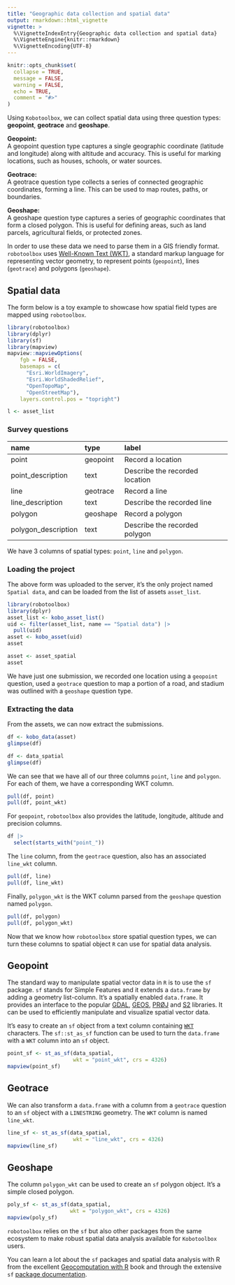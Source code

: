 ```yaml
---
title: "Geographic data collection and spatial data"
output: rmarkdown::html_vignette
vignette: >
  %\VignetteIndexEntry{Geographic data collection and spatial data}
  %\VignetteEngine{knitr::rmarkdown}
  %\VignetteEncoding{UTF-8}
---
```


```r
knitr::opts_chunk$set(
  collapse = TRUE,
  message = FALSE,
  warning = FALSE,
  echo = TRUE,
  comment = "#>"
)
```

Using `Kobotoolbox`, we can collect spatial data using three question types: **geopoint**, **geotrace** and **geoshape**.

**Geopoint:**<br>
A geopoint question type captures a single geographic coordinate (latitude and longitude) along with altitude and accuracy. This is useful for marking locations, such as houses, schools, or water sources.

**Geotrace:**<br>
A geotrace question type collects a series of connected geographic coordinates, forming a line. This can be used to map routes, paths, or boundaries.

**Geoshape:**<br>
A geoshape question type captures a series of geographic coordinates that form a closed polygon. This is useful for defining areas, such as land parcels, agricultural fields, or protected zones.

In order to use these data we need to parse them in a GIS friendly format. `robotoolbox` uses [Well-Known Text (WKT)](https://libgeos.org/specifications/wkt/), a standard markup language for representing vector geometry, to represent points (`geopoint`), lines (`geotrace`) and polygons (`geoshape`).


## Spatial data

The form below is a toy example to showcase how spatial field types are mapped using `robotoolbox`.

```r
library(robotoolbox)
library(dplyr)
library(sf)
library(mapview)
mapview::mapviewOptions(
    fgb = FALSE,
    basemaps = c(
      "Esri.WorldImagery",
      "Esri.WorldShadedRelief",
      "OpenTopoMap",
      "OpenStreetMap"),
    layers.control.pos = "topright")
```


```r
l <- asset_list
```

### Survey questions

|name                |type     |label                          |
|:-------------------|:--------|:------------------------------|
|point               |geopoint |Record a location              |
|point_description   |text     |Describe the recorded location |
|line                |geotrace |Record a line                  |
|line_description    |text     |Describe the recorded line     |
|polygon             |geoshape |Record a polygon               |
|polygon_description |text     |Describe the recorded polygon  |

We have 3 columns of spatial types: `point`, `line` and `polygon`.

### Loading the project

The above form was uploaded to the server, it's the only project named `Spatial data`, and can be loaded from the list of assets `asset_list`.

```r
library(robotoolbox)
library(dplyr)
asset_list <- kobo_asset_list()
uid <- filter(asset_list, name == "Spatial data") |>
  pull(uid)
asset <- kobo_asset(uid)
asset
```

```r
asset <- asset_spatial
asset
```

We have just one submission, we recorded one location using a `geopoint` question, used a `geotrace` question to map a portion of a road, and stadium was outlined with a `geoshape` question type.

### Extracting the data

From the assets, we can now extract the submissions.

```r
df <- kobo_data(asset)
glimpse(df)
```

```r
df <- data_spatial
glimpse(df)
```

We can see that we have all of our three columns `point`, `line` and `polygon`. For each of them, we have a corresponding WKT column.

```r
pull(df, point)
pull(df, point_wkt)
```

For `geopoint`, `robotoolbox` also provides the latitude, longitude, altitude and precision columns.


```r
df |>
  select(starts_with("point_"))
```

The `line` column, from the `geotrace` question, also has an associated `line_wkt` column.

```r
pull(df, line)
pull(df, line_wkt)
```

Finally, `polygon_wkt` is the WKT column parsed from the `geoshape` question named `polygon`.

```r
pull(df, polygon)
pull(df, polygon_wkt)
```

Now that we know how `robotoolbox` store spatial question types, we can turn these columns to spatial object `R` can use for spatial data analysis.

## Geopoint

The standard way to manipulate spatial vector data in `R` is to use the `sf` package.
`sf` stands for Simple Features and it extends a `data.frame` by adding a geometry list-column. It's a spatially enabled `data.frame`.
It provides an interface to the popular [GDAL](http://www.gdal.org/), [GEOS](https://libgeos.org/), [PRØJ](http://proj.org/) and [S2](https://s2geometry.io/) libraries. It can be used to efficiently manipulate and visualize spatial vector data.

It's easy to create an `sf` object from a text column containing [`WKT`](https://libgeos.org/specifications/wkt/) characters. The `sf::st_as_sf` function can be used to turn the `data.frame` with a `WKT` column into an `sf` object.

```r
point_sf <- st_as_sf(data_spatial,
                     wkt = "point_wkt", crs = 4326)
mapview(point_sf)
```

## Geotrace

We can also transform a `data.frame` with a column from a `geotrace` question to an `sf` object with a `LINESTRING` geometry. The `WKT` column is named `line_wkt`.

```r
line_sf <- st_as_sf(data_spatial,
                     wkt = "line_wkt", crs = 4326)
mapview(line_sf)
```


## Geoshape

The column `polygon_wkt` can be used to create an `sf` polygon object. It's a simple closed polygon.

```r
poly_sf <- st_as_sf(data_spatial,
                    wkt = "polygon_wkt", crs = 4326)
mapview(poly_sf)
```

`robotoolbox` relies on the `sf` but also other packages from the same ecosystem to make robust spatial data analysis available for `Kobotoolbox` users.

You can learn a lot about the `sf` packages and spatial data analysis with R from the excellent [Geocomputation with R](https://r.geocompx.org/) book and through the extensive `sf` [package documentation](https://r-spatial.github.io/sf/).

